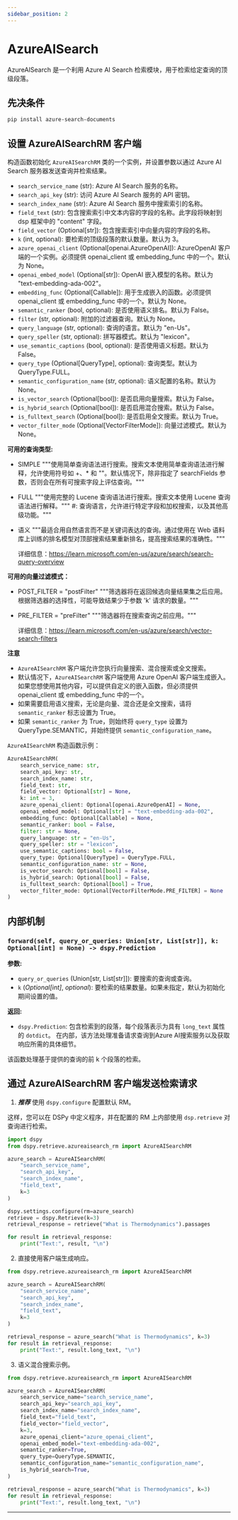 ```yaml
---
sidebar_position: 2
---
```



# AzureAISearch

AzureAISearch 是一个利用 Azure AI Search 检索模块，用于检索给定查询的顶级段落。

## 先决条件

```bash
pip install azure-search-documents
```

## 设置 AzureAISearchRM 客户端

构造函数初始化 `AzureAISearchRM` 类的一个实例，并设置参数以通过 Azure AI Search 服务器发送查询并检索结果。

- `search_service_name` (str): Azure AI Search 服务的名称。
- `search_api_key` (str): 访问 Azure AI Search 服务的 API 密钥。
- `search_index_name` (str): Azure AI Search 服务中搜索索引的名称。
- `field_text` (str): 包含搜索索引中文本内容的字段的名称。此字段将映射到 dsp 框架中的 "content" 字段。
- `field_vector` (Optional[str]): 包含搜索索引中向量内容的字段的名称。
- `k` (int, optional): 要检索的顶级段落的默认数量。默认为 3。
- `azure_openai_client` (Optional[openai.AzureOpenAI]): AzureOpenAI 客户端的一个实例。必须提供 openai_client 或 embedding_func 中的一个。默认为 None。
- `openai_embed_model` (Optional[str]): OpenAI 嵌入模型的名称。默认为 "text-embedding-ada-002"。
- `embedding_func` (Optional[Callable]): 用于生成嵌入的函数。必须提供 openai_client 或 embedding_func 中的一个。默认为 None。
- `semantic_ranker` (bool, optional): 是否使用语义排名。默认为 False。
- `filter` (str, optional): 附加的过滤器查询。默认为 None。
- `query_language` (str, optional): 查询的语言。默认为 "en-Us"。
- `query_speller` (str, optional): 拼写器模式。默认为 "lexicon"。
- `use_semantic_captions` (bool, optional): 是否使用语义标题。默认为 False。
- `query_type` (Optional[QueryType], optional): 查询类型。默认为 QueryType.FULL。
- `semantic_configuration_name` (str, optional): 语义配置的名称。默认为 None。
- `is_vector_search` (Optional[bool]): 是否启用向量搜索。默认为 False。
- `is_hybrid_search` (Optional[bool]): 是否启用混合搜索。默认为 False。
- `is_fulltext_search` (Optional[bool]): 是否启用全文搜索。默认为 True。
- `vector_filter_mode` (Optional[VectorFilterMode]): 向量过滤模式。默认为 None。


**可用的查询类型:**

- SIMPLE
    """使用简单查询语法进行搜索。搜索文本使用简单查询语法进行解释，允许使用符号如 +、* 和 ""。默认情况下，除非指定了 searchFields 参数，否则会在所有可搜索字段上评估查询。"""
- FULL
    """使用完整的 Lucene 查询语法进行搜索。搜索文本使用 Lucene 查询语法进行解释。"""
    #: 查询语言，允许进行特定字段和加权搜索，以及其他高级功能。"""
- 语义
    """最适合用自然语言而不是关键词表达的查询。通过使用在 Web 语料库上训练的排名模型对顶部搜索结果重新排名，提高搜索结果的准确性。"""

    详细信息：https://learn.microsoft.com/en-us/azure/search/search-query-overview

**可用的向量过滤模式：**

- POST_FILTER = "postFilter"
    """筛选器将在返回候选向量结果集之后应用。根据筛选器的选择性，可能导致结果少于参数 'k' 请求的数量。"""

- PRE_FILTER = "preFilter"
    """筛选器将在搜索查询之前应用。"""

    详细信息：https://learn.microsoft.com/en-us/azure/search/vector-search-filters

**注意**

- `AzureAISearchRM` 客户端允许您执行向量搜索、混合搜索或全文搜索。
- 默认情况下，`AzureAISearchRM` 客户端使用 Azure OpenAI 客户端生成嵌入。如果您想使用其他内容，可以提供自定义的嵌入函数，但必须提供 openai_client 或 embedding_func 中的一个。
- 如果需要启用语义搜索，无论是向量、混合还是全文搜索，请将 `semantic_ranker` 标志设置为 True。
- 如果 `semantic_ranker` 为 True，则始终将 `query_type` 设置为 QueryType.SEMANTIC，并始终提供 `semantic_configuration_name`。

`AzureAISearchRM` 构造函数示例：

```python
AzureAISearchRM(
    search_service_name: str,
    search_api_key: str,
    search_index_name: str,
    field_text: str,
    field_vector: Optional[str] = None,
    k: int = 3,
    azure_openai_client: Optional[openai.AzureOpenAI] = None,
    openai_embed_model: Optional[str] = "text-embedding-ada-002",
    embedding_func: Optional[Callable] = None,
    semantic_ranker: bool = False,
    filter: str = None,
    query_language: str = "en-Us",
    query_speller: str = "lexicon",
    use_semantic_captions: bool = False,
    query_type: Optional[QueryType] = QueryType.FULL,
    semantic_configuration_name: str = None,
    is_vector_search: Optional[bool] = False,
    is_hybrid_search: Optional[bool] = False,
    is_fulltext_search: Optional[bool] = True,
    vector_filter_mode: Optional[VectorFilterMode.PRE_FILTER] = None
)
```

## 内部机制

### `forward(self, query_or_queries: Union[str, List[str]], k: Optional[int] = None) -> dspy.Prediction`

**参数:**

- `query_or_queries` (Union[str, List[str]]): 要搜索的查询或查询。
- `k` (_Optional[int]_, _optional_): 要检索的结果数量。如果未指定，默认为初始化期间设置的值。

**返回:**

- `dspy.Prediction`: 包含检索到的段落，每个段落表示为具有 `long_text` 属性的 `dotdict`。
在内部，该方法处理准备请求查询到Azure AI搜索服务以及获取响应所需的具体细节。

该函数处理基于提供的查询的前 k 个段落的检索。

## 通过 AzureAISearchRM 客户端发送检索请求

1. _**推荐**_ 使用 `dspy.configure` 配置默认 RM。

这样，您可以在 DSPy 中定义程序，并在配置的 RM 上内部使用 `dsp.retrieve` 对查询进行检索。

```python
import dspy
from dspy.retrieve.azureaisearch_rm import AzureAISearchRM

azure_search = AzureAISearchRM(
    "search_service_name",
    "search_api_key",
    "search_index_name",
    "field_text",
    k=3
)

dspy.settings.configure(rm=azure_search)
retrieve = dspy.Retrieve(k=3)
retrieval_response = retrieve("What is Thermodynamics").passages

for result in retrieval_response:
    print("Text:", result, "\n")
```

2. 直接使用客户端生成响应。

```python
from dspy.retrieve.azureaisearch_rm import AzureAISearchRM

azure_search = AzureAISearchRM(
    "search_service_name",
    "search_api_key",
    "search_index_name",
    "field_text",
    k=3
)

retrieval_response = azure_search("What is Thermodynamics", k=3)
for result in retrieval_response:
    print("Text:", result.long_text, "\n")
```

3. 语义混合搜索示例。

```python
from dspy.retrieve.azureaisearch_rm import AzureAISearchRM

azure_search = AzureAISearchRM(
    search_service_name="search_service_name",
    search_api_key="search_api_key",
    search_index_name="search_index_name",
    field_text="field_text",
    field_vector="field_vector",
    k=3,
    azure_openai_client="azure_openai_client",
    openai_embed_model="text-embedding-ada-002",
    semantic_ranker=True,
    query_type=QueryType.SEMANTIC,
    semantic_configuration_name="semantic_configuration_name",
    is_hybrid_search=True,
)

retrieval_response = azure_search("What is Thermodynamics", k=3)
for result in retrieval_response:
    print("Text:", result.long_text, "\n")
```

***

<AuthorDetails name="Prajapati Harishkumar Kishorkumar"/>